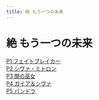 ```yaml
---
title: 絶 もう一つの未来
---
```


# 絶 もう一つの未来
[P1 フェイトブレイカー](/docs/絶もう一つの未来/P1.md)  
[P2 シヴァ・ミトロン](/docs/絶もう一つの未来/P2.md)  
[P3 闇の巫女](/docs/絶もう一つの未来/P3.md)  
[P4 ガイア＆シヴァ](/docs/絶もう一つの未来/P4.md)  
[P5 パンドラ](/docs/絶もう一つの未来/P5.md)  
